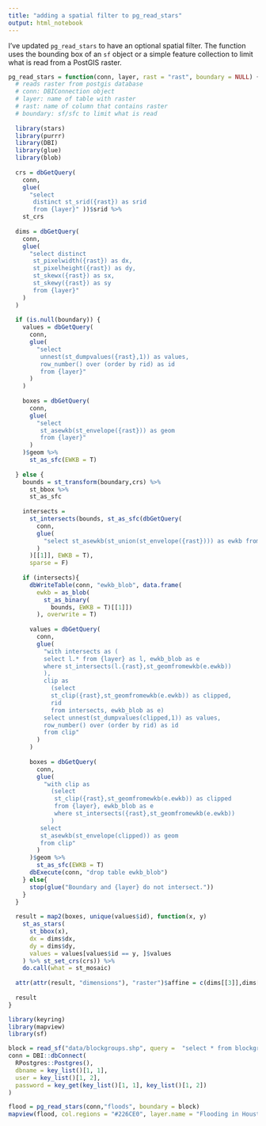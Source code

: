 ```yaml
---
title: "adding a spatial filter to pg_read_stars"
output: html_notebook
---
```


I've updated `pg_read_stars` to have an optional spatial filter. The function uses the bounding box of an `sf` object or a simple feature collection to limit what is read from a PostGIS raster. 

```r
pg_read_stars = function(conn, layer, rast = "rast", boundary = NULL) {
  # reads raster from postgis database
  # conn: DBIConnection object
  # layer: name of table with raster 
  # rast: name of column that contains raster 
  # boundary: sf/sfc to limit what is read 
  
  library(stars)
  library(purrr)
  library(DBI)
  library(glue)
  library(blob)
  
  crs = dbGetQuery(
    conn,
    glue(
      "select 
       distinct st_srid({rast}) as srid 
       from {layer}" ))$srid %>% 
    st_crs
  
  dims = dbGetQuery(
    conn,
    glue(
      "select distinct 
       st_pixelwidth({rast}) as dx, 
       st_pixelheight({rast}) as dy,
       st_skewx({rast}) as sx,
       st_skewy({rast}) as sy
       from {layer}"
    )
  )
  
  if (is.null(boundary)) {
    values = dbGetQuery(
      conn,
      glue(
        "select 
         unnest(st_dumpvalues({rast},1)) as values, 
         row_number() over (order by rid) as id 
         from {layer}"
      )
    )
    
    boxes = dbGetQuery(
      conn,
      glue(
        "select 
         st_asewkb(st_envelope({rast})) as geom 
         from {layer}"
      )
    )$geom %>%
      st_as_sfc(EWKB = T)
    
  } else {
    bounds = st_transform(boundary,crs) %>% 
      st_bbox %>% 
      st_as_sfc
    
    intersects =
      st_intersects(bounds, st_as_sfc(dbGetQuery(
        conn,
        glue(
          "select st_asewkb(st_union(st_envelope({rast}))) as ewkb from {layer}"
        )
      )[[1]], EWKB = T), 
      sparse = F)
    
    if (intersects){
      dbWriteTable(conn, "ewkb_blob", data.frame(
        ewkb = as_blob(
          st_as_binary(
            bounds, EWKB = T)[[1]])
        ), overwrite = T)
      
      values = dbGetQuery(
        conn,
        glue(
          "with intersects as (
          select l.* from {layer} as l, ewkb_blob as e
          where st_intersects(l.{rast},st_geomfromewkb(e.ewkb))
          ),
          clip as
            (select
            st_clip({rast},st_geomfromewkb(e.ewkb)) as clipped,
            rid
            from intersects, ewkb_blob as e)
          select unnest(st_dumpvalues(clipped,1)) as values,
          row_number() over (order by rid) as id
          from clip"
        )
      )
      
      boxes = dbGetQuery(
        conn,
        glue(
          "with clip as
            (select
             st_clip({rast},st_geomfromewkb(e.ewkb)) as clipped
             from {layer}, ewkb_blob as e
             where st_intersects({rast},st_geomfromewkb(e.ewkb))
            )
         select
         st_asewkb(st_envelope(clipped)) as geom
         from clip"
        )
      )$geom %>%
        st_as_sfc(EWKB = T)
      dbExecute(conn, "drop table ewkb_blob")
    } else{
      stop(glue("Boundary and {layer} do not intersect."))
    }
  }
  
  result = map2(boxes, unique(values$id), function(x, y)
    st_as_stars(
      st_bbox(x),
      dx = dims$dx,
      dy = dims$dy,
      values = values[values$id == y, ]$values
    ) %>% st_set_crs(crs)) %>%
    do.call(what = st_mosaic)
  
  attr(attr(result, "dimensions"), "raster")$affine = c(dims[[3]],dims[[4]])
  
  result
}
```

```r
library(keyring)
library(mapview)
library(sf)

block = read_sf("data/blockgroups.shp", query =  "select * from blockgroups where GEOID = '482015431001'")
conn = DBI::dbConnect(
  RPostgres::Postgres(),
  dbname = key_list()[1, 1],
  user = key_list()[1, 2],
  password = key_get(key_list()[1, 1], key_list()[1, 2])
)

flood = pg_read_stars(conn,"floods", boundary = block)
mapview(flood, col.regions = "#226CE0", layer.name = "Flooding in Houston") + st_geometry(block)
```